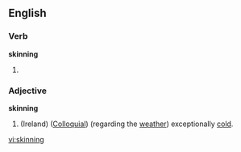 ==English==
===Verb===
'''skinning'''

# {{present participle of|[[skin]]}}

===Adjective===
'''skinning'''

# (Ireland) ([[Colloquial]]) (regarding the [[weather]]) exceptionally [[cold]].

[[vi:skinning]]